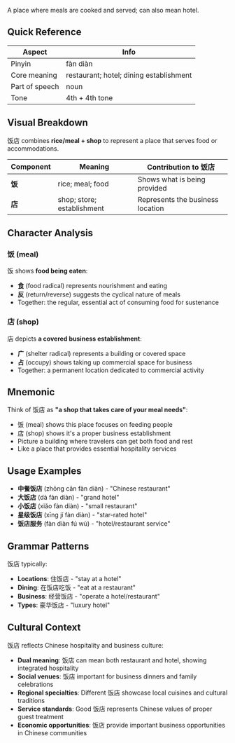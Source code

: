 A place where meals are cooked and served; can also mean hotel.

## Quick Reference

| Aspect         | Info                                    |
| -------------- | --------------------------------------- |
| Pinyin         | fàn diàn                                |
| Core meaning   | restaurant; hotel; dining establishment |
| Part of speech | noun                                    |
| Tone           | 4th + 4th tone                          |

## Visual Breakdown

饭店 combines **rice/meal + shop** to represent a place that serves food or accommodations.

| Component | Meaning                    | Contribution to 饭店             |
| --------- | -------------------------- | -------------------------------- |
| **饭**    | rice; meal; food           | Shows what is being provided     |
| **店**    | shop; store; establishment | Represents the business location |

## Character Analysis

### 饭 (meal)

饭 shows **food being eaten**:

- **食** (food radical) represents nourishment and eating
- **反** (return/reverse) suggests the cyclical nature of meals
- Together: the regular, essential act of consuming food for sustenance

### 店 (shop)

店 depicts **a covered business establishment**:

- **广** (shelter radical) represents a building or covered space
- **占** (occupy) shows taking up commercial space for business
- Together: a permanent location dedicated to commercial activity

## Mnemonic

Think of 饭店 as **"a shop that takes care of your meal needs"**:

- 饭 (meal) shows this place focuses on feeding people
- 店 (shop) shows it's a proper business establishment
- Picture a building where travelers can get both food and rest
- Like a place that provides essential hospitality services

## Usage Examples

- **中餐饭店** (zhōng cān fàn diàn) - "Chinese restaurant"
- **大饭店** (dà fàn diàn) - "grand hotel"
- **小饭店** (xiǎo fàn diàn) - "small restaurant"
- **星级饭店** (xīng jí fàn diàn) - "star-rated hotel"
- **饭店服务** (fàn diàn fú wù) - "hotel/restaurant service"

## Grammar Patterns

饭店 typically:

- **Locations**: 住饭店 - "stay at a hotel"
- **Dining**: 在饭店吃饭 - "eat at a restaurant"
- **Business**: 经营饭店 - "operate a hotel/restaurant"
- **Types**: 豪华饭店 - "luxury hotel"

## Cultural Context

饭店 reflects Chinese hospitality and business culture:

- **Dual meaning**: 饭店 can mean both restaurant and hotel, showing integrated hospitality
- **Social venues**: 饭店 important for business dinners and family celebrations
- **Regional specialties**: Different 饭店 showcase local cuisines and cultural traditions
- **Service standards**: Good 饭店 represents Chinese values of proper guest treatment
- **Economic opportunities**: 饭店 provide important business opportunities in Chinese communities
